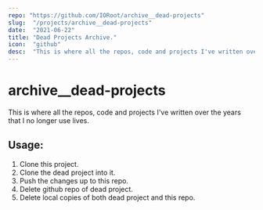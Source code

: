 ```yaml
---
repo: "https://github.com/IORoot/archive__dead-projects"
slug:  "/projects/archive__dead-projects"
date:  "2021-06-22"
title: "Dead Projects Archive."
icon:  "github"
desc:  "This is where all the repos, code and projects I've written over the years that I no longer use lives."
---
```



# archive__dead-projects

This is where all the repos, code and projects I've written over the years that I no longer use lives.

## Usage:

1. Clone this project.
2. Clone the dead project into it.
3. Push the changes up to this repo.
4. Delete github repo of dead project.
5. Delete local copies of both dead project and this repo.

